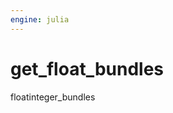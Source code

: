 ```yaml
---
engine: julia
---
```


# get_float_bundles {#sec-doc}
    

::: {.callout-note appearance="simple" title="docblock" collapse=false}    

floatinteger_bundles
 


:::
    

